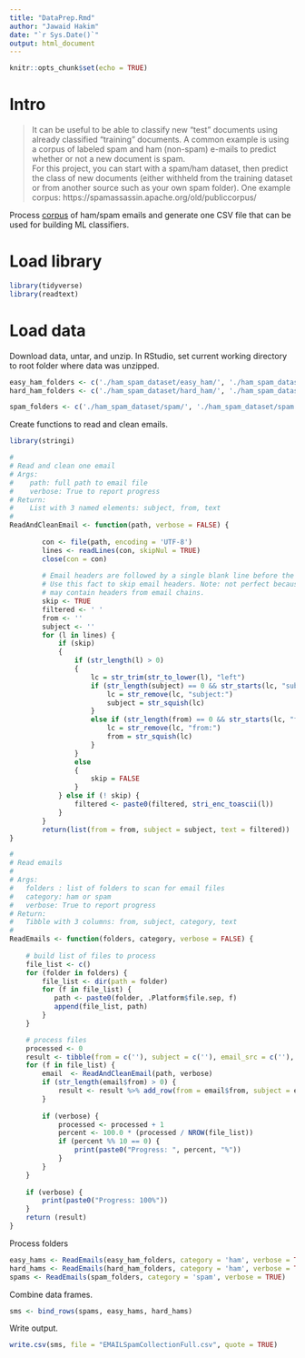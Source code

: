 ```yaml
---
title: "DataPrep.Rmd"
author: "Jawaid Hakim"
date: "`r Sys.Date()`"
output: html_document
---
```


```r
knitr::opts_chunk$set(echo = TRUE)
```

# Intro

>It can be useful to be able to classify new "test" documents using already classified "training" documents.  A common example is using a corpus of labeled spam and ham (non-spam) e-mails to predict whether or not a new document is spam.  
> For this project, you can start with a spam/ham dataset, then predict the class of new documents (either withheld from the training dataset or from another source such as your own spam folder).   One example corpus:   https://spamassassin.apache.org/old/publiccorpus/ 

Process [corpus](https://spamassassin.apache.org/old/publiccorpus/) of ham/spam emails and generate one CSV file that can be used for building ML classifiers.

# Load library

```r
library(tidyverse)
library(readtext)
```

# Load data

Download data, untar, and unzip. In RStudio, set current working directory to root folder where data was unzipped.

```r
easy_ham_folders <- c('./ham_spam_dataset/easy_ham/', './ham_spam_dataset/easy_ham 2/')
hard_ham_folders <- c('./ham_spam_dataset/hard_ham/', './ham_spam_dataset/hard_ham 2/')

spam_folders <- c('./ham_spam_dataset/spam/', './ham_spam_dataset/spam 2/', './ham_spam_dataset/spam_2/', './ham_spam_dataset/spam_2 2')

```

Create functions to read and clean emails.
```r
library(stringi)

#
# Read and clean one email
# Args:
#    path: full path to email file
#    verbose: True to report progress
# Return:
#    List with 3 named elements: subject, from, text
#
ReadAndCleanEmail <- function(path, verbose = FALSE) {
        
        con <- file(path, encoding = 'UTF-8')
        lines <- readLines(con, skipNul = TRUE)
        close(con = con)
        
        # Email headers are followed by a single blank line before the  body.
        # Use this fact to skip email headers. Note: not perfect because emails
        # may contain headers from email chains.
        skip <- TRUE
        filtered <- ' '
        from <- ''
        subject <- ''
        for (l in lines) {
            if (skip)
            {
                if (str_length(l) > 0)
                {
                    lc = str_trim(str_to_lower(l), "left")
                    if (str_length(subject) == 0 && str_starts(lc, "subject:")) {
                        lc = str_remove(lc, "subject:")
                        subject = str_squish(lc)
                    }
                    else if (str_length(from) == 0 && str_starts(lc, "from:")) {
                        lc = str_remove(lc, "from:")
                        from = str_squish(lc)
                    }
                }
                else
                {
                    skip = FALSE
                }
            } else if (! skip) {
                filtered <- paste0(filtered, stri_enc_toascii(l))
            }
        }
        return(list(from = from, subject = subject, text = filtered))
}

#
# Read emails
# 
# Args:
#   folders : list of folders to scan for email files
#   category: ham or spam
#   verbose: True to report progress
# Return:
#   Tibble with 3 columns: from, subject, category, text
#
ReadEmails <- function(folders, category, verbose = FALSE) {
    
    # build list of files to process
    file_list <- c()
    for (folder in folders) {
        file_list <- dir(path = folder)
        for (f in file_list) {
           path <- paste0(folder, .Platform$file.sep, f)
           append(file_list, path)
        }
    }

    # process files
    processed <- 0
    result <- tibble(from = c(''), subject = c(''), email_src = c(''), category = (''), text = c(''))
    for (f in file_list) {
        email  <- ReadAndCleanEmail(path, verbose)
        if (str_length(email$from) > 0) {
            result <- result %>% add_row(from = email$from, subject = email$subject, email_src = path, category = category, text = email$text)
        }
        
        if (verbose) {
            processed <- processed + 1
            percent <- 100.0 * (processed / NROW(file_list))
            if (percent %% 10 == 0) {
                print(paste0("Progress: ", percent, "%"))
            }
        }
    }
    
    if (verbose) {
        print(paste0("Progress: 100%"))
    }
    return (result)
}
```

Process folders
```r
easy_hams <- ReadEmails(easy_ham_folders, category = 'ham', verbose = TRUE)
hard_hams <- ReadEmails(hard_ham_folders, category = 'ham', verbose = TRUE)
spams <- ReadEmails(spam_folders, category = 'spam', verbose = TRUE)
```

Combine data frames.

```r
sms <- bind_rows(spams, easy_hams, hard_hams)
```

Write output.

```r
write.csv(sms, file = "EMAILSpamCollectionFull.csv", quote = TRUE)
```

